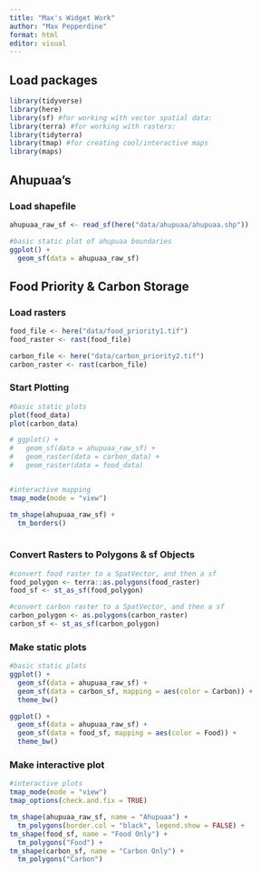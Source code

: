 ```yaml
---
title: "Max's Widget Work"
author: "Max Pepperdine"
format: html
editor: visual
---
```


## Load packages

```r
library(tidyverse)
library(here)
library(sf) #for working with vector spatial data:
library(terra) #for working with rasters:
library(tidyterra)
library(tmap) #for creating cool/interactive maps
library(maps)
```

## Ahupuaa's

### Load shapefile

```r
ahupuaa_raw_sf <- read_sf(here("data/ahupuaa/ahupuaa.shp"))

#basic static plot of ahupuaa boundaries
ggplot() +
  geom_sf(data = ahupuaa_raw_sf)
```

## Food Priority & Carbon Storage

### Load rasters

```r
food_file <- here("data/food_priority1.tif")
food_raster <- rast(food_file)

carbon_file <- here("data/carbon_priority2.tif")
carbon_raster <- rast(carbon_file)
```

### Start Plotting

```r
#basic static plots
plot(food_data)
plot(carbon_data)

# ggplot() +
#   geom_sf(data = ahupuaa_raw_sf) +
#   geom_raster(data = carbon_data) +
#   geom_raster(data = food_data)


#interactive mapping
tmap_mode(mode = "view")

tm_shape(ahupuaa_raw_sf) + 
  tm_borders()
  

```

### Convert Rasters to Polygons & sf Objects

```r
#convert food raster to a SpatVector, and then a sf
food_polygon <- terra::as.polygons(food_raster)
food_sf <- st_as_sf(food_polygon)

#convert carbon raster to a SpatVector, and then a sf
carbon_polygon <- as.polygons(carbon_raster)
carbon_sf <- st_as_sf(carbon_polygon)
```

### Make static plots

```r
#basic static plots
ggplot() +
  geom_sf(data = ahupuaa_raw_sf) +
  geom_sf(data = carbon_sf, mapping = aes(color = Carbon)) +
  theme_bw()

ggplot() +
  geom_sf(data = ahupuaa_raw_sf) +
  geom_sf(data = food_sf, mapping = aes(color = Food)) +
  theme_bw()
```

### Make interactive plot

```r
#interactive plots
tmap_mode(mode = "view")
tmap_options(check.and.fix = TRUE)

tm_shape(ahupuaa_raw_sf, name = "Ahupuaa") +
  tm_polygons(border.col = "black", legend.show = FALSE) +
tm_shape(food_sf, name = "Food Only") +
  tm_polygons("Food") +
tm_shape(carbon_sf, name = "Carbon Only") +
  tm_polygons("Carbon")
```
















